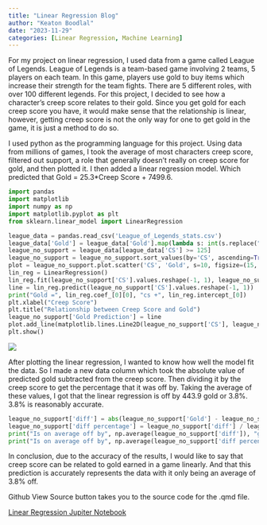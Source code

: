 ```yaml
---
title: "Linear Regression Blog"
author: "Keaton Boodlal"
date: "2023-11-29"
categories: [Linear Regression, Machine Learning]
---
```


For my project on linear regression, I used data from a game called League of Legends. League of Legends is a team-based game involving 2 teams, 5 players on each team. In this game, players use gold to buy items which increase their strength for the team fights. There are 5 different roles, with over 100 different legends. For this project, I decided to see how a character's creep score relates to their gold. Since you get gold for each creep score you have, it would make sense that the relationship is linear, however, getting creep score is not the only way for one to get gold in the game, it is just a method to do so.

I used python as the programming language for this project. Using data from millions of games, I took the average of most characters creep score, filtered out support, a role that generally doesn't really on creep score for gold, and then plotted it. I then added a linear regression model. Which predicted that Gold = 25.3\*Creep Score + 7499.6.

``` python
import pandas
import matplotlib
import numpy as np
import matplotlib.pyplot as plt
from sklearn.linear_model import LinearRegression
```

``` python
league_data = pandas.read_csv('League_of_Legends_stats.csv')
league_data['Gold'] = league_data['Gold'].map(lambda s: int(s.replace(",", "")))
league_no_support = league_data[league_data['CS'] >= 125]
league_no_support = league_no_support.sort_values(by='CS', ascending=True)
plot = league_no_support.plot.scatter('CS', 'Gold', s=10, figsize=(15, 15))
lin_reg = LinearRegression()
lin_reg.fit(league_no_support['CS'].values.reshape(-1, 1), league_no_support['Gold'].values.reshape(-1, 1))
line = lin_reg.predict(league_no_support['CS'].values.reshape(-1, 1))
print("Gold =", lin_reg.coef_[0][0], "cs +", lin_reg.intercept_[0])
plt.xlabel("Creep Score")
plt.title("Relationship between Creep Score and Gold")
league_no_support['Gold Prediction'] = line
plot.add_line(matplotlib.lines.Line2D(league_no_support['CS'], league_no_support['Gold Prediction']))
plt.show()
```

![](csVgold.jpg)

After plotting the linear regression, I wanted to know how well the model fit the data. So I made a new data column which took the absolute value of predicted gold subtracted from the creep score. Then dividing it by the creep score to get the percentage that it was off by. Taking the average of these values, I got that the linear regression is off by 443.9 gold or 3.8%. 3.8% is reasonably accurate.

``` python
league_no_support['diff'] = abs(league_no_support['Gold'] - league_no_support['Gold Prediction'])
league_no_support['diff percentage'] = league_no_support['diff'] / league_no_support['Gold'] * 100
print("Is on average off by", np.average(league_no_support['diff']), "gold")
print("Is on average off by", np.average(league_no_support['diff percentage']), "%")
```

In conclusion, due to the accuracy of the results, I would like to say that creep score can be related to gold earned in a game linearly. And that this prediction is accurately represents the data with it only being an average of 3.8% off.

Github View Source button takes you to the source code for the .qmd file.

[Linear Regression Jupiter Notebook](https://github.com/kboodlal/Machine_Learning_Blog_Code/blob/master/Linear_Regression.ipynb)
